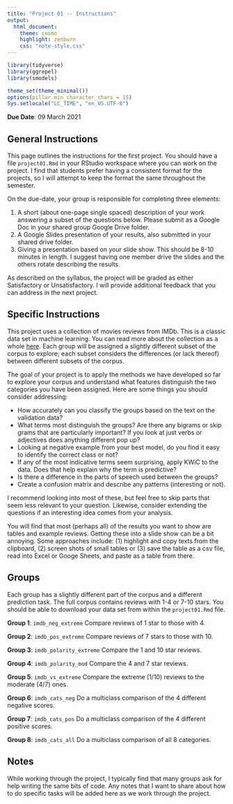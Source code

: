 ```yaml
---
title: "Project 01 -- Instructions"
output:
  html_document:
    theme: cosmo
    highlight: zenburn
    css: "note-style.css"
---
```


```r
library(tidyverse)
library(ggrepel)
library(smodels)

theme_set(theme_minimal())
options(pillar.min_character_chars = 15)
Sys.setlocale("LC_TIME", "en_US.UTF-8")
```

**Due Date**: 09 March 2021

## General Instructions

This page outlines the instructions for the first project. You should
have a file `project01.Rmd` in your RStudio workspace where you can
work on the project. I find that students prefer having a consistent
format for the projects, so I will attempt to keep the format the same
throughout the semester.

On the due-date, your group is responsible for completing three elements:

1. A short (about one-page single spaced) description of your work answering
a subset of the questions below. Please submit as a Google Doc in your shared
group Google Drive folder.
2. A Google Slides presentation of your results, also submitted in your shared
drive folder.
3. Giving a presentation based on your slide show. This should be 8-10 minutes
in length. I suggest having one member drive the slides and the others rotate
describing the results.

As described on the syllabus, the project will be graded as either Satisfactory
or Unsatisfactory. I will provide additional feedback that you can address in
the next project.

## Specific Instructions

This project uses a collection of movies reviews from IMDb. This is a classic
data set in machine learning. You can read more about the collection as a
whole [here](http://ai.stanford.edu/%7Eamaas/data/sentiment/). Each group will
be assigned a slightly different subset of the corpus to explore; each subset
considers the differences (or lack thereof) between different subsets of the
corpus.

The goal of your project is to apply the methods we have developed so far to
explore your corpus and understand what features distinguish the two categories
you have been assigned. Here are some things you should consider addressing:

- How accurately can you classify the groups based on the text on the
validation data?
- What terms most distinguish the groups? Are there any bigrams or skip
grams that are particularly important? If you look at just verbs or adjectives
does anything different pop up?
- Looking at negative example from your best model, do you find it easy to
identify the correct class or not?
- If any of the most indicative terms seem surprising, apply KWiC to the
data. Does that help explain why the term is predictive?
- Is there a difference in the parts of speech used between the groups?
- Create a confusion matrix and describe any patterns (interesting or not).

I recommend looking into most of these, but feel free to skip parts that seem
less relevant to your question. Likewise, consider extending the questions if
an interesting idea comes from your analysis.

You will find that most (perhaps all) of the results you want to show are
tables and example reviews. Getting these into a slide show can be a bit
annoying. Some approaches include: (1) highlight and copy texts from the
clipboard, (2) screen shots of small tables or (3) save the table as a csv
file, read into Excel or Googe Sheets, and paste as a table from there.

## Groups

Each group has a slightly different part of the corpus and a different
prediction task. The full corpus contains reviews with 1-4 or 7-10 stars. You
should be able to download your data set from within the `project01.Rmd` file.

**Group 1**: `imdb_neg_extreme` Compare reviews of 1 star to those with 4.

**Group 2**: `imdb_pos_extreme` Compare reviews of 7 stars to those with 10.

**Group 3**: `imdb_polarity_extreme` Compare the 1 and 10 star reviews.

**Group 4**: `imdb_polarity_mod` Compare the 4 and 7 star reviews.

**Group 5**: `imdb_vs_extreme` Compare the extreme (1/10) reviews to the
moderate (4/7) ones.

**Group 6**: `imdb_cats_neg` Do a multiclass comparison of the 4 different
negative scores.

**Group 7**: `imdb_cats_pos` Do a multiclass comparison of the 4 different
positive scores.

**Group 8**: `imdb_cats_all` Do a multiclass comparison of all 8 categories.

## Notes

While working through the project, I typically find that many groups ask for
help writing the same bits of code. Any notes that I want to share about how
to do specific tasks will be added here as we work through the project.
